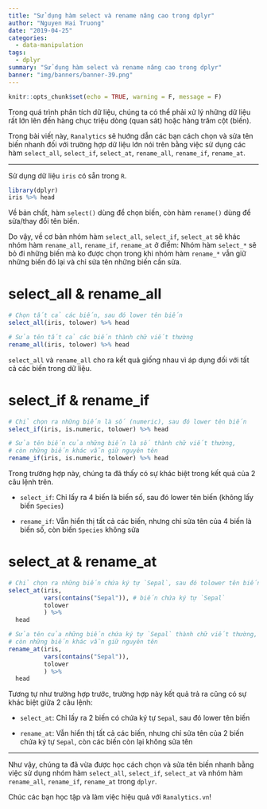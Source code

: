 ```yaml
---
title: "Sử dụng hàm select và rename nâng cao trong dplyr"
author: "Nguyen Hai Truong"
date: "2019-04-25"
categories:
  - data-manipulation
tags:
  - dplyr
summary: "Sử dụng hàm select và rename nâng cao trong dplyr"
banner: "img/banners/banner-39.png"
---
```


```r
knitr::opts_chunk$set(echo = TRUE, warning = F, message = F)
```

Trong quá trình phân tích dữ liệu, chúng ta có thể phải xử lý những dữ liệu rất lớn lên đến hàng chục triệu dòng (quan sát) hoặc hàng trăm cột (biến).

Trong bài viết này, `Ranalytics` sẽ hướng dẫn các bạn cách chọn và sửa tên biến nhanh đối với trường hợp dữ liệu lớn nói trên bằng việc sử dụng các hàm `select_all`, `select_if`, `select_at`, `rename_all`, `rename_if`, `rename_at`.

---

Sử dụng dữ liệu `iris` có sẵn trong `R`.

```r
library(dplyr)
iris %>% head
```


Về bản chất, hàm `select()` dùng để chọn biến, còn hàm `rename()` dùng để sửa/thay đổi tên biến.

Do vậy, về cơ bản nhóm hàm `select_all`, `select_if`, `select_at` sẽ khác nhóm hàm `rename_all`, `rename_if`, `rename_at` ở điểm: Nhóm hàm `select_*` sẽ bỏ đi những biến mà ko được chọn trong khi nhóm hàm `rename_*` vẫn giữ những biến đó lại và chỉ sửa tên những biến cần sửa.

# select_all & rename_all

```r
# Chọn tất cả các biến, sau đó lower tên biến
select_all(iris, tolower) %>% head

# Sửa tên tất cả các biến thành chữ viết thường
rename_all(iris, tolower) %>% head
```

`select_all` và `rename_all` cho ra kết quả giống nhau vì áp dụng đối với tất cả các biến trong dữ liệu.

# select_if & rename_if

```r
# Chỉ chọn ra những biến là số (numeric), sau đó lower tên biến
select_if(iris, is.numeric, tolower) %>% head

# Sửa tên biến của những biến là số thành chữ viết thường,
# còn những biến khác vẫn giữ nguyên tên
rename_if(iris, is.numeric, tolower) %>% head
```

Trong trường hợp này, chúng ta đã thấy có sự khác biệt trong kết quả của 2 câu lệnh trên.

- `select_if`: Chỉ lấy ra 4 biến là biến số, sau đó lower tên biến (không lấy biến `Species`)

- `rename_if`: Vẫn hiển thị tất cả các biến, nhưng chỉ sửa tên của 4 biến là biến số, còn biến `Species` không sửa

# select_at & rename_at

```r
# Chỉ chọn ra những biến chứa ký tự `Sepal`, sau đó tolower tên biến
select_at(iris, 
          vars(contains("Sepal")), # biến chứa ký tự `Sepal`
          tolower
          ) %>% 
  head

# Sửa tên của những biến chứa ký tự `Sepal` thành chữ viết thường,
# còn những biến khác vẫn giữ nguyên tên
rename_at(iris, 
          vars(contains("Sepal")),
          tolower
          ) %>% 
  head

```

Tương tự như trường hợp trước, trường hợp này kết quả trả ra cũng có sự khác biệt giữa 2 câu lệnh:

- `select_at`: Chỉ lấy ra 2 biến có chứa ký tự `Sepal`, sau đó lower tên biến

- `rename_at`: Vẫn hiển thị tất cả các biến, nhưng chỉ sửa tên của 2 biến chứa ký tự `Sepal`, còn các biến còn lại không sửa tên

---

Như vậy, chúng ta đã vừa được học cách chọn và sửa tên biến nhanh bằng việc sử dụng nhóm hàm `select_all`, `select_if`, `select_at` và nhóm hàm `rename_all`, `rename_if`, `rename_at` trong `dplyr`. 

Chúc các bạn học tập và làm việc hiệu quả với ``Ranalytics.vn``!